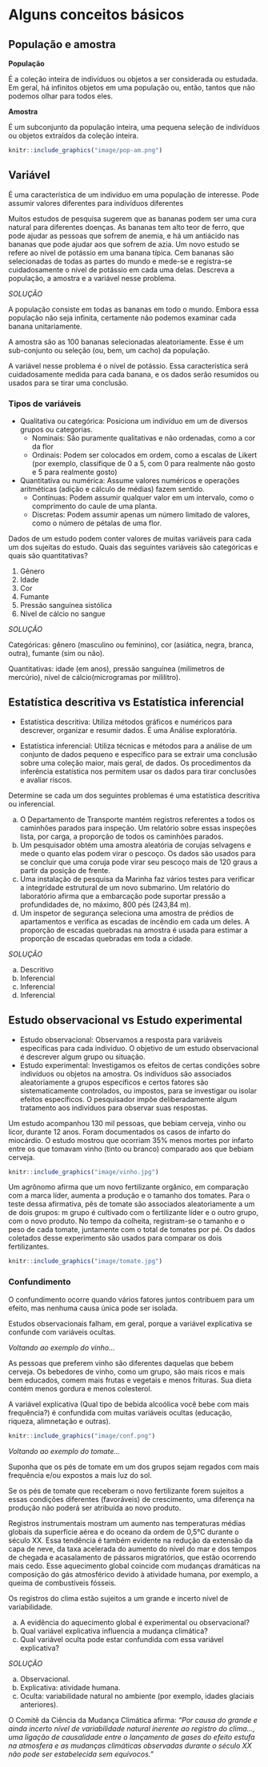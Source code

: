# Alguns conceitos básicos

## População e amostra

**População**

É a coleção inteira de indivíduos ou objetos a ser considerada ou estudada. Em geral, há infinitos objetos em uma população ou, então, tantos que não podemos olhar para todos eles.

**Amostra**

É um subconjunto da população inteira, uma pequena seleção de indivíduos ou objetos extraídos da coleção inteira.

```r
knitr::include_graphics("image/pop-am.png")
```

## Variável

É uma característica de um indivíduo em uma população de interesse. Pode assumir valores diferentes para indivíduos diferentes


:::{.example #var1 name="Nível de potássio em bananas"}
 
Muitos estudos de pesquisa sugerem que as bananas podem ser uma cura natural para diferentes doenças. As bananas tem alto teor de ferro, que pode ajudar as pessoas que sofrem de anemia, e há um antiácido nas bananas que pode ajudar aos que sofrem de azia. Um novo estudo se refere ao nível de potássio em uma banana típica. Cem bananas são selecionadas de todas as partes do mundo e mede-se e registra-se cuidadosamente o nível de potássio em cada uma delas. Descreva a população, a amostra e a variável nesse problema.



*SOLUÇÃO*\

A população consiste em todas as bananas em todo o mundo. Embora essa população não seja infinita, certamente não podemos examinar cada banana unitariamente.

A amostra são as 100 bananas selecionadas aleatoriamente. Esse é um sub-conjunto ou seleção (ou, bem, um cacho) da população.

A variável nesse problema é o nível de potássio. Essa característica será cuidadosamente medida para cada banana, e os dados serão resumidos ou usados para se tirar uma conclusão.

:::

### Tipos de variáveis

* Qualitativa ou categórica: Posiciona um indivíduo em um de diversos grupos ou categorias.
  * Nominais: São puramente qualitativas e não ordenadas, como a cor da flor
  * Ordinais: Podem ser colocados em ordem, como a escalas de Likert (por exemplo, classifique de 0 a 5, com 0 para realmente não gosto e 5 para realmente gosto)

* Quantitativa ou numérica: Assume valores numéricos e operações aritméticas (adição e cálculo de médias) fazem sentido.
  * Contínuas: Podem assumir qualquer valor em um intervalo, como o comprimento do caule de uma planta.
  * Discretas: Podem assumir apenas um número limitado de valores, como o número de pétalas de uma flor.
  

:::{.example #var2 name="Tipos e variáveis"}

Dados de um estudo podem conter valores de muitas variáveis para cada um dos sujeitas do estudo. Quais das seguintes variáveis são categóricas e quais são quantitativas?

1. Gênero
1. Idade
1. Cor
1. Fumante
1. Pressão sanguínea sistólica
1. Nível de cálcio no sangue

*SOLUÇÃO*

Categóricas: gênero (masculino ou feminino), cor (asiática, negra, branca, outra), fumante (sim ou não).

Quantitativas: idade (em anos), pressão sanguínea (milímetros de mercúrio), nível de cálcio(microgramas por mililitro).

:::


## Estatística descritiva vs Estatística inferencial

* Estatística descritiva: Utiliza métodos gráficos e numéricos para descrever, organizar e resumir dados. É uma Análise exploratória.

* Estatística inferencial: Utiliza técnicas e métodos para a análise de um conjunto de dados pequeno e específico para se extrair uma conclusão sobre uma coleção maior, mais geral, de dados. Os procedimentos da inferência estatística nos permitem usar os dados para tirar conclusões e avaliar riscos.


:::{.example #estat name="Descritiva vs Inferencial"}

Determine se cada um dos seguintes problemas é uma estatística descritiva ou inferencial.

a. O Departamento de Transporte mantém registros referentes a todos os caminhões parados para inspeção. Um relatório sobre essas inspeções lista, por carga, a proporção de todos os caminhões parados.
a. Um pesquisador obtém uma amostra aleatória de corujas selvagens e mede o quanto elas podem virar o pescoço. Os dados são usados para se concluir que uma coruja pode virar seu pescoço mais de 120 graus a partir da posição de frente.
a. Uma instalação de pesquisa da Marinha faz vários testes para verificar a integridade estrutural de um novo submarino. Um relatório do laboratório afirma que a embarcação pode suportar pressão a profundidades de, no máximo, 800 pés (243,84 m).
a. Um inspetor de segurança seleciona uma amostra de prédios de apartamentos e verifica as escadas de incêndio em cada um deles. A proporção de escadas quebradas na amostra é usada para estimar a proporção de escadas quebradas em toda a cidade.

*SOLUÇÃO*

a. Descritivo
a. Inferencial
a. Inferencial
a. Inferencial

:::


## Estudo observacional vs Estudo experimental

* Estudo observacional: Observamos a resposta para variáveis específicas para cada individuo. O objetivo de um estudo observacional é descrever algum grupo ou situação.
* Estudo experimental: Investigamos os efeitos de certas condições sobre indivíduos ou objetos na amostra. Os indivíduos são associados aleatoriamente a grupos específicos e certos fatores são sistematicamente controlados, ou impostos, para se investigar ou isolar efeitos específicos. O pesquisador impõe deliberadamente algum tratamento aos indivíduos para observar suas respostas.


:::{.example #obs name="Um estudo observacional"}

Um estudo acompanhou 130 mil pessoas, que bebiam cerveja, vinho ou licor, durante 12 anos. Foram documentados os casos de infarto do miocárdio. O estudo mostrou que ocorriam 35% menos mortes por infarto entre os que tomavam vinho (tinto ou branco) comparado aos que bebiam cerveja.

```r
knitr::include_graphics("image/vinho.jpg")
```


::: 



:::{.example #exp name="Um estudo experimental"}


Um agrônomo afirma que um novo fertilizante orgânico, em comparação com a marca líder, aumenta a produção e o tamanho dos tomates. Para o teste dessa afirmativa, pês de tomate são associados aleatoriamente a um de dois grupos: m grupo é cultivado com o fertilizante líder e o outro grupo, com o novo produto. No tempo da colheita, registram-se o tamanho e o peso de cada tomate, juntamente com o total de tomates por pé. Os dados coletados desse experimento são usados para comparar os dois fertilizantes.
 
```r
knitr::include_graphics("image/tomate.jpg")
```

::: 



### Confundimento

O confundimento ocorre quando vários fatores juntos contribuem para um efeito, mas nenhuma causa única pode ser isolada.

Estudos observacionais falham, em geral, porque a variável explicativa se confunde com variáveis ocultas.

*Voltando ao exemplo do vinho…*

As pessoas que preferem vinho são diferentes daquelas que bebem cerveja. Os bebedores de vinho, como um grupo, são mais ricos e mais bem educados, comem mais frutas e vegetais e menos frituras. Sua dieta contém menos gordura e menos colesterol.

A variável explicativa (Qual tipo de bebida alcoólica você bebe com mais frequência?) é confundida com muitas variáveis ocultas (educação, riqueza, alimnetação e outras).

```r
knitr::include_graphics("image/conf.png")
```



*Voltando ao exemplo do tomate…*

Suponha que os pés de tomate em um dos grupos sejam regados com mais frequência e/ou expostos a mais luz do sol.

Se os pés de tomate que receberam o novo fertilizante forem sujeitos a essas condições diferentes (favoráveis) de crescimento, uma diferença na produção não poderá ser atribuída ao novo produto.

:::{.example #aqglobal name="Aquecimento global"}
 

Registros instrumentais mostram um aumento nas temperaturas médias globais da superfície aérea e do oceano da ordem de 0,5°C durante o século XX. Essa tendência é também evidente na redução da extensão da capa de neve, da taxa acelerada do aumento do nível do mar e dos tempos de chegada e acasalamento de pássaros migratórios, que estão ocorrendo mais cedo. Esse aquecimento global coincide com mudanças dramáticas na composição do gás atmosférico devido à atividade humana, por exemplo, a queima de combustíveis fósseis.

Os registros do clima estão sujeitos a um grande e incerto nível de variabilidade.

a. A evidência do aquecimento global é experimental ou observacional?
a. Qual variável explicativa influencia a mudança climática?
a. Qual variável oculta pode estar confundida com essa variável explicativa?

*SOLUÇÃO*

a. Observacional.
a. Explicativa: atividade humana.
a. Oculta: variabilidade natural no ambiente (por exemplo, idades glaciais anteriores).

O Comitê da Ciência da Mudança Climática afirma: *“Por causa do grande e ainda incerto nível de variabilidade natural inerente ao registro do clima…, uma ligação de causalidade entre o lançamento de gases do efeito estufa na atmosfera e as mudanças climáticas observadas durante o século XX não pode ser estabelecida sem equívocos.”*

:::